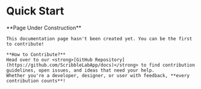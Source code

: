 
# Quick Start

<Callout emoji="🚧">
    **Page Under Construction**

    This documentation page hasn't been created yet. You can be the first to contribute!

    **How to Contribute?**  
    Head over to our <strong>[GitHub Repository](https://github.com/ScribbleLabApp/docs)</strong> to find contribution guidelines, open issues, and ideas that need your help. 
    Whether you're a developer, designer, or user with feedback, **every contribution counts**!  
</Callout>